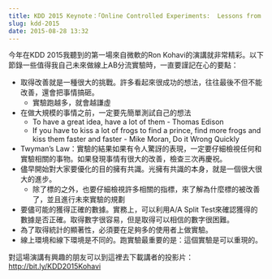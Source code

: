 ```yaml
---
title: KDD 2015 Keynote：「Online Controlled Experiments:  Lessons from Running A/B/n Tests for 12 years」聽後感
slug: kdd-2015
date: 2015-08-28 13:32
---
```


今年在KDD 2015我聽到的第一場來自微軟的Ron Kohavi的演講就非常精彩。以下節錄一些值得我自己未來做線上AB分流實驗時，一直要謹記在心的要點：

- 取得改善就是一種很大的挑戰。許多看起來很成功的想法，往往最後不但不能改善，還會把事情搞砸。
    - 實驗跑越多，就會越謙虛
- 在做大規模的事情之前，一定要先簡單測試自己的想法
    - To have a great idea, have a lot of them - Thomas Edison
    - If you have to kiss a lot of frogs to find a prince, find more frogs and kiss them faster and faster - Mike Moran, Do it Wrong Quickly
- Twyman's Law：實驗的結果如果有令人驚訝的表現，一定要仔細檢視任何和實驗相關的事物。如果發現事情有很大的改善，檢查三次再慶祝。
- 儘早開始對大家要優化的目的擁有共識。光擁有共識的本身，就是一個很大很大的進步。
    - 除了標的之外，也要仔細檢視許多相關的指標，來了解為什麼標的被改善了，並且進行未來實驗的規劃
- 要儘可能的獲得正確的數據。實務上，可以利用A/A Split Test來確認獲得的數據是否正確。取得數字很容易，但是取得可以相信的數字很困難。
- 為了取得統計的顯著性，必須要在足夠多的使用者上做實驗。
- 線上環境和線下環境是不同的。跑實驗最重要的是：這個實驗是可以重現的。

對這場演講有興趣的朋友可以到這裡去下載講者的投影片： <http://bit.ly/KDD2015Kohavi>
